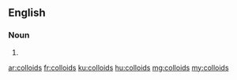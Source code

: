 ==English==

===Noun===
{{head|en|plural}}

# {{plural of|colloid|lang=en}}

[[ar:colloids]]
[[fr:colloids]]
[[ku:colloids]]
[[hu:colloids]]
[[mg:colloids]]
[[my:colloids]]